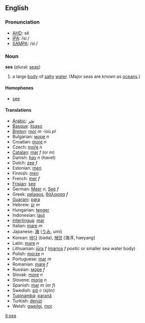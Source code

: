 ==English==

===Pronunciation===

*[[w:AHD|AHD]]: sē
*[[w:IPA|IPA]]: /siː/
*[[w:SAMPA|SAMPA]]: /si:/

===Noun===
'''sea''' (plural: [[seas]])

# a large [[body]] of [[salty]] [[water]]. (Major seas are known as [[ocean]]s.)

====Homophones====

*[[see]]

====Translations====

*[[Arabic]]: [[بحر]]
*[[Basque]]: [[itsaso]]
*[[Breton]]: [[mor]] ''m'' -ioù ''pl''
*Bulgarian: [[море]] ''n''
*Croatian: [[more]] ''n''
*Czech: [[moře]] ''n''
*[[Catalan]]: [[mar]] ''f'' (or ''m'')
*Danish: [[hav]] ''n'' (havet)
*Dutch: [[zee]] ''f''
*Estonian: [[meri]]
*Finnish: [[meri]]
*French: [[mer]] ''f''
*[[Frisian]]: [[see]]
*German: [[Meer]] ''n'', [[See]] ''f''
*Greek: [[pelagos]], [[θάλασσα]] ''f''
*[[Guarani]]: [[para]]
*Hebrew: [[ים|יָם]] ''m''
*Hungarian: [[tenger]]  
*Indonesian: [[laut]]
*[[Interlingua]]: [[mar]]
*Italian: [[mare]] ''m''
*Japanese: [[海]] ([[うみ]], umi)
*Korean: [[바다]] (bada), [[해양]] (海洋, haeyang)
*Latin: [[mare]] ''n''
*Lithuanian: [[jūra]] ''f'' ([[marios]] ''f'' ''poetic'' or smaller sea water body)
*Polish: [[morze]] ''n''
*Portuguese: [[mar]] ''m''
*Romanian: [[mare]] ''f''
*Russian: [[море]] ''f''
*Slovak: [[more]] ''n''
*Slovene: [[morje]] ''n''
*Spanish: [[mar]] ''m'' (or ''f'')
*Swedish: [[sjö]] ''c'' (sjön) 
*[[Tupinambá]]: [[paranã]]
*Turkish: [[denizi]] 
*Welsh: [[gweilgi]], [[mor]]

[[it:sea]]